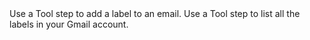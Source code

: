 <Columns cols={2}>
  <Card href="/tool/tool-steps/gmail/add-label-to-email" title="Add Label to Email">
    Use a Tool step to add a label to an email.
  </Card>
  <Card href="/tool/tool-steps/gmail/list-labels" title="List Labels">
    Use a Tool step to list all the labels in your Gmail account.
  </Card>
</Columns>
